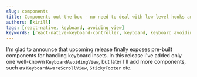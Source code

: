 ```yaml
---
slug: components
title: Components out-the-box - no need to deal with low-level hooks anymore!
authors: [kirill]
tags: [react-native, keyboard, avoiding view]
keywords: [react-native-keyboard-controller, keyboard, keyboard avoiding view, avoiding view, KeyboardAvoidingView]
---
```


I'm glad to announce that upcoming release finally exposes pre-built components for handling keyboard insets. In this release I've added only one well-known `KeyboardAvoidingView`, but later I'll add more components, such as `KeyboardAwareScrollView`, `StickyFooter` etc.


<KeyboardAvoidingViewComparison />

<!-- truncate -->